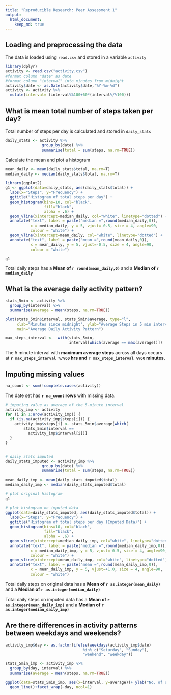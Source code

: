 ```yaml
---
title: "Reproducible Research: Peer Assessment 1"
output: 
  html_document:
    keep_md: true
---
```



## Loading and preprocessing the data
The data is loaded using `read.csv` and stored in a variable `activity`
```r
library(dplyr)
activity <- read.csv("activity.csv")
#format column "date" as date
#format column "interval" into minutes from midnight
activity$date <- as.Date(activity$date,"%Y-%m-%d")
activity <- activity %>%
  mutate(interval= (interval%%100+60*(interval%/%100)))
```


## What is mean total number of steps taken per day?
Total number of steps per day is calculated and stored in `daily_stats`
```r
daily_stats <- activity %>%
                group_by(date) %>%
                summarise(total = sum(steps, na.rm=TRUE))
```


Calculate the mean and plot a histogram

```r
mean_daily <- mean(daily_stats$total, na.rm=T)
median_daily <- median(daily_stats$total, na.rm=T)

library(ggplot2)
g1 <- ggplot(data=daily_stats, aes(daily_stats$total)) +
  labs(x="Steps", y="Frequency") +
  ggtitle("Histogram of total steps per day") +      
  geom_histogram(bins=10, col="black", 
                 fill="black", 
                 alpha = .6) +
  geom_vline(xintercept=median_daily, col="white", linetype="dotted") + 
  annotate("text", label = paste("median =",round(median_daily,0)), 
           x = median_daily, y = 5, vjust=-0.5, size = 4, angle=90, 
           colour = "white") +
  geom_vline(xintercept=mean_daily, col="white", linetype="dotted") + 
  annotate("text", label = paste("mean =",round(mean_daily,0)), 
           x = mean_daily, y = 5, vjust=-0.5, size = 4, angle=90, 
           colour = "white")

g1
```

Total daily steps has a **Mean of `r round(mean_daily,0)` **and a **Median of `r median_daily`**     


## What is the average daily activity pattern?
```r
stats_5min <- activity %>%
  group_by(interval) %>%
  summarise(average = mean(steps, na.rm=TRUE))

plot(stats_5min$interval, stats_5min$average, type="l", 
     xlab="Minutes since midnight", ylab="Average Steps in 5 min interval",
     main="Average Daily Activity Pattern")

max_steps_interval <-  with(stats_5min, 
                            interval[which(average == max(average))])
```

The 5 minute interval with **maximum average steps** across all days occurs at 
**`r max_steps_interval %/%60` hrs and `r max_steps_interval %%60` minutes.** 


## Imputing missing values
```r
na_count <- sum(!complete.cases(activity))
```
The date set has **`r na_count` rows** with missing data.

```r
# imputing value as average of the 5-minute interval
activity_imp <- activity
for (i in 1:nrow(activity_imp)) {
  if (is.na(activity_imp$steps[i])) {
    activity_imp$steps[i] <- stats_5min$average[which(
        stats_5min$interval ==
          activity_imp$interval[i])]
  }
}


# daily stats imputed
daily_stats_imputed <- activity_imp %>%
                group_by(date) %>%
                summarise(total = sum(steps, na.rm=TRUE))

mean_daily_imp <- mean(daily_stats_imputed$total)
median_daily_imp <- median(daily_stats_imputed$total)

# plot original histogram
g1

# plot histogram on imputed data
ggplot(data=daily_stats_imputed, aes(daily_stats_imputed$total)) +
  labs(x="Steps", y="Frequency") +
  ggtitle("Histogram of total steps per day (Imputed Data)") +      
  geom_histogram(bins=10, col="black", 
                 fill="black", 
                 alpha = .6) +
  geom_vline(xintercept=median_daily_imp, col="white", linetype="dotted") + 
  annotate("text", label = paste("median =",round(median_daily_imp,0)), 
           x = median_daily_imp, y = 5, vjust=-0.5, size = 4, angle=90, 
           colour = "white") +
  geom_vline(xintercept=mean_daily_imp, col="white", linetype="dotted") + 
  annotate("text", label = paste("mean =",round(mean_daily_imp,0)), 
           x = mean_daily_imp, y = 5, vjust=+1.0, size = 4, angle=90, 
           colour = "white")

```

Total daily steps on original data has a **Mean of `r as.integer(mean_daily)`** and a **Median of `r as.integer(median_daily)`**     

Total daily steps on imputed data has a **Mean of `r as.integer(mean_daily_imp)`** and a **Median of `r as.integer(median_daily_imp)`**     



## Are there differences in activity patterns between weekdays and weekends?
```r
activity_imp$day <- as.factor(ifelse(weekdays(activity_imp$date) 
                                  %in% c("Saturday", "Sunday"), 
                                  "weekend", "weekday"))

stats_5min_imp <- activity_imp %>%
  group_by(day, interval) %>%
  summarise(average = mean(steps, na.rm=TRUE))

ggplot(data=stats_5min_imp, aes(x=interval, y=average))+ ylab("No. of steps") +
  geom_line()+facet_wrap(~day, ncol=1)
```
